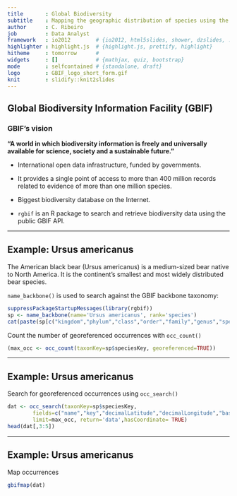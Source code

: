 ```yaml
---
title       : Global Biodiversity 
subtitle    : Mapping the geographic distribution of species using the GBIF API
author      : C. Ribeiro
job         : Data Analyst
framework   : io2012        # {io2012, html5slides, shower, dzslides, ...}
highlighter : highlight.js  # {highlight.js, prettify, highlight}
hitheme     : tomorrow      # 
widgets     : []            # {mathjax, quiz, bootstrap}
mode        : selfcontained # {standalone, draft}
logo        : GBIF_logo_short_form.gif
knit        : slidify::knit2slides
---
```


## Global Biodiversity Information Facility (GBIF)

### GBIF's vision

**"A world in which biodiversity information is freely and universally available for science, society and a sustainable future."**

+ International open data infrastructure, funded by governments.

+ It provides a single point of access to more than 400 million records related to evidence of more than one million species.

+ Biggest biodiversity database on the Internet.

+ `rgbif` is an R package to search and retrieve biodiversity data using the public GBIF API.

---

## Example: Ursus americanus

The American black bear (Ursus americanus) is a medium-sized bear native to North America. It is the continent's smallest and most widely distributed bear species.

`name_backbone()` is used to search against the GBIF backbone taxonomy:

```r
suppressPackageStartupMessages(library(rgbif))
sp <- name_backbone(name='Ursus americanus', rank='species')
cat(paste(sp[c("kingdom","phylum","class","order","family","genus","species")]),sep=",")
```
Count the number of georeferenced occurrences with `occ_count()`

```r
(max_occ <- occ_count(taxonKey=sp$speciesKey, georeferenced=TRUE))
```
---

## Example: Ursus americanus

Search for georeferenced occurrences using `occ_search()`

```r
dat <- occ_search(taxonKey=sp$speciesKey,
        fields=c("name","key","decimalLatitude","decimalLongitude","basisOfRecord"),
        limit=max_occ, return='data',hasCoordinate= TRUE)
head(dat[,3:5])
```
---

## Example: Ursus americanus

Map occurrences

```r
gbifmap(dat)
```


